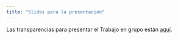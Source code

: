 ```yaml
---
title: "Slides para la presentación"
---
```


Las transparencias para presentar el Trabajo en grupo están [aquí](my_slides_BigData.qmd){target="_blank"}. 

